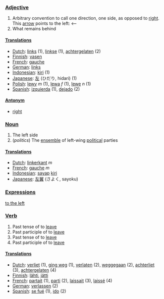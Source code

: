===[[Adjective]]===

# Arbitrary convention to call one direction, one side, as opposed to [[right]]. This [[arrow]] points to the left: <--
# What remains behind

====[[Translation]]s====

*[[Dutch]]: [[links]] (1), [[linkse]] (1), [[achtergelaten]] (2)
*[[Finnish]]: [[vasen]]
*[[French]]: [[gauche]]
*[[German]]: [[links]]
*[[Indonesian]]: [[kiri]] (1)
*[[Japanese]]: [[左]] (ひだり, hidari) (1)
*[[Polish]]: [[lewy]] ''m'' (1), [[lewa]] ''f'' (1), [[lewe]] ''n'' (1)
*[[Spanish]]: [[izquierda]] (1), [[dejado]] (2)

====[[Antonym]]====

*[[right]]

===[[Noun]]===

# The left side
# (''politics'') The [[ensemble]] of left-wing [[political]] parties

====[[Translation]]s====

*[[Dutch]]: [[linkerkant]] ''m''
*[[French]]: [[gauche]] ''m''
*[[Indonesian]]: [[sayap]] [[kiri]]
*[[Japanese]]: [[左翼]] (さよく, sayoku)

===[[Expression]]s===

[[to the left]]

===[[Verb]]===

#Past tense of to [[leave]]
#Past participle of to [[leave]]
#Past tense of to [[leave]]
#Past participle of to [[leave]]

====[[Translation]]s====

*[[Dutch]]: [[verliet]] (1), [[ging weg]] (1), [[verlaten]] (2), [[weggegaan]] (2), [[achterliet]] (3), [[achtergelaten]] (4)
*[[Finnish]]: [[lähti]], [[jätti]]
*[[French]]: [[partait]] (1), [[parti]] (2), [[laissait]] (3), [[laissé]] (4)
*[[German]]: [[verlassen]] (2)
*[[Spanish]]: [[se fué]] (1), [[ido]] (2)